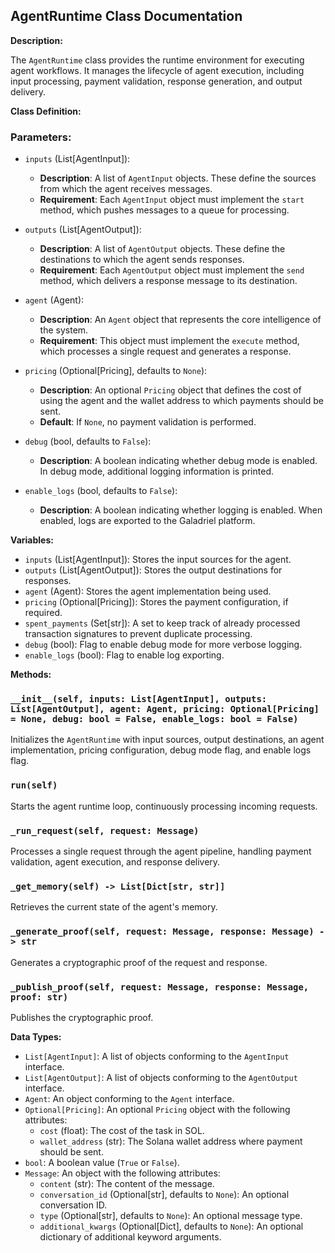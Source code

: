 ## AgentRuntime Class Documentation

**Description:**

The `AgentRuntime` class provides the runtime environment for executing agent workflows. It manages the lifecycle of agent execution, including input processing, payment validation, response generation, and output delivery.

**Class Definition:**

### Parameters:

- `inputs` (List[AgentInput]):
  - **Description**: A list of `AgentInput` objects. These define the sources from which the agent receives messages.
  - **Requirement**: Each `AgentInput` object must implement the `start` method, which pushes messages to a queue for processing.

- `outputs` (List[AgentOutput]):
  - **Description**: A list of `AgentOutput` objects. These define the destinations to which the agent sends responses.
  - **Requirement**: Each `AgentOutput` object must implement the `send` method, which delivers a response message to its destination.

- `agent` (Agent):
  - **Description**: An `Agent` object that represents the core intelligence of the system.
  - **Requirement**: This object must implement the `execute` method, which processes a single request and generates a response.

- `pricing` (Optional[Pricing], defaults to `None`):
  - **Description**: An optional `Pricing` object that defines the cost of using the agent and the wallet address to which payments should be sent.
  - **Default**: If `None`, no payment validation is performed.

- `debug` (bool, defaults to `False`):
  - **Description**: A boolean indicating whether debug mode is enabled. In debug mode, additional logging information is printed.

- `enable_logs` (bool, defaults to `False`):
  - **Description**: A boolean indicating whether logging is enabled. When enabled, logs are exported to the Galadriel platform.

**Variables:**

- `inputs` (List[AgentInput]): Stores the input sources for the agent.
- `outputs` (List[AgentOutput]): Stores the output destinations for responses.
- `agent` (Agent): Stores the agent implementation being used.
- `pricing` (Optional[Pricing]): Stores the payment configuration, if required.
- `spent_payments` (Set[str]): A set to keep track of already processed transaction signatures to prevent duplicate processing.
- `debug` (bool): Flag to enable debug mode for more verbose logging.
- `enable_logs` (bool): Flag to enable log exporting.

**Methods:**

### `__init__(self, inputs: List[AgentInput], outputs: List[AgentOutput], agent: Agent, pricing: Optional[Pricing] = None, debug: bool = False, enable_logs: bool = False)`

Initializes the `AgentRuntime` with input sources, output destinations, an agent implementation, pricing configuration, debug mode flag, and enable logs flag.

### `run(self)`

Starts the agent runtime loop, continuously processing incoming requests.

### `_run_request(self, request: Message)`

Processes a single request through the agent pipeline, handling payment validation, agent execution, and response delivery.

### `_get_memory(self) -> List[Dict[str, str]]`

Retrieves the current state of the agent's memory.

### `_generate_proof(self, request: Message, response: Message) -> str`

Generates a cryptographic proof of the request and response.

### `_publish_proof(self, request: Message, response: Message, proof: str)`

Publishes the cryptographic proof.

**Data Types:**

- `List[AgentInput]`: A list of objects conforming to the `AgentInput` interface.
- `List[AgentOutput]`: A list of objects conforming to the `AgentOutput` interface.
- `Agent`: An object conforming to the `Agent` interface.
- `Optional[Pricing]`: An optional `Pricing` object with the following attributes:
  - `cost` (float): The cost of the task in SOL.
  - `wallet_address` (str): The Solana wallet address where payment should be sent.
- `bool`: A boolean value (`True` or `False`).
- `Message`: An object with the following attributes:
  - `content` (str): The content of the message.
  - `conversation_id` (Optional[str], defaults to `None`): An optional conversation ID.
  - `type` (Optional[str], defaults to `None`): An optional message type.
  - `additional_kwargs` (Optional[Dict], defaults to `None`): An optional dictionary of additional keyword arguments.
